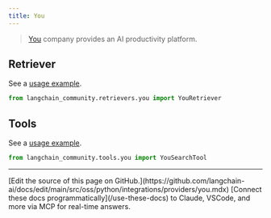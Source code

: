 ```yaml
---
title: You
---
```


>[You](https://you.com/about) company provides an AI productivity platform.

## Retriever

See a [usage example](/oss/python/integrations/retrievers/you-retriever).

```python
from langchain_community.retrievers.you import YouRetriever
```

## Tools

See a [usage example](/oss/python/integrations/tools/you).

```python
from langchain_community.tools.you import YouSearchTool
```

---

<Callout icon="pen-to-square" iconType="regular">
    [Edit the source of this page on GitHub.](https://github.com/langchain-ai/docs/edit/main/src/oss/python/integrations/providers/you.mdx)
</Callout>
<Tip icon="terminal" iconType="regular">
    [Connect these docs programmatically](/use-these-docs) to Claude, VSCode, and more via MCP for    real-time answers.
</Tip>
